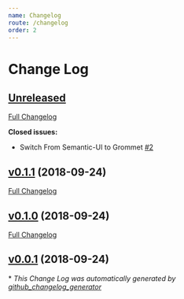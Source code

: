 ```yaml
---
name: Changelog
route: /changelog
order: 2
---
```


# Change Log

## [Unreleased](https://github.com/alexlee-dev/remembera/tree/HEAD)

[Full Changelog](https://github.com/alexlee-dev/remembera/compare/v0.1.1...HEAD)

**Closed issues:**

- Switch From Semantic-UI to Grommet [\#2](https://github.com/alexlee-dev/remembera/issues/2)

## [v0.1.1](https://github.com/alexlee-dev/remembera/tree/v0.1.1) (2018-09-24)
[Full Changelog](https://github.com/alexlee-dev/remembera/compare/v0.1.0...v0.1.1)

## [v0.1.0](https://github.com/alexlee-dev/remembera/tree/v0.1.0) (2018-09-24)
[Full Changelog](https://github.com/alexlee-dev/remembera/compare/v0.0.1...v0.1.0)

## [v0.0.1](https://github.com/alexlee-dev/remembera/tree/v0.0.1) (2018-09-24)


\* *This Change Log was automatically generated by [github_changelog_generator](https://github.com/skywinder/Github-Changelog-Generator)*